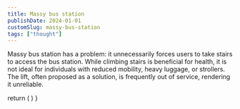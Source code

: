 ```yaml
---
title: Massy bus station
publishDate: 2024-01-01
customSlug: massy-bus-station
tags: ["thought"]
---
```




Massy bus station has a problem: it unnecessarily forces users to take stairs to access the bus station. While climbing stairs is beneficial for health, it is not ideal for individuals with reduced mobility, heavy luggage, or strollers. The lift, often proposed as a solution, is frequently out of service, rendering it unreliable.

  return (
    <style>
      {`
      .center {
        text-align: center;
      }
      .center ul {
        text-align: left;
      }
      .center img {
        border: 1px solid black;
      }
      .carousel-buttons-wrap button {
        padding: 10px;
      }
      `}
    </style>
  )
}

<Style />



<Carousel>
  <div slot="1" class="center">
    <p>2021 bus station</p>
    <Image src={busStation2021} alt="2021 bus station" loading="eager" />
    <ul>
      <li>Bicycle lanes are in purple</li>
      <li>There was ample space for pedestrians.</li>
      <li>Buses followed a counterclockwise rotation. The pedestrian drop-off area was conveniently located near the city, one the right side of the road.</li>
    </ul>
    <hr />
  </div>
  <div slot="2" class="center">
    <p>2022 bus station</p>
    <Image src={busStation2022} alt="2022 bus station" loading="eager" />
    <ul>
      <li>The bus station was closed for roadworks.</li>
      <li>A temporary, smaller bus station was established.</li>
      <li>The bicycle lane was officially unmaintained, forcing cyclists to share the road with vehicles.</li>
    </ul>
    <hr />
  </div>
  <div slot="3" class="center">
    <p>2023 bus station</p>
    <Image src={busStation2023} alt="2023 bus station" loading="eager" />
    <ul>
    <li>The new bus station became operational, with buses now following a clockwise rotation.</li>
    <li>With the clockwise rotation, the pedestrian drop-off area was relocated to a tiny island in the middle of the bus lanes.</li>
    <li>Due to the clockwise rotation, buses now cross each other at the station's entrance (not shown in the image), increasing the risk of accidents.</li>
    <li>A footbridge was constructed, but it was initially unused as pedestrians preferred to walk through the bus station alongside the buses to exit, avoiding unnecessary effort, though this was dangerous due to proximity to moving vehicles.</li>
    </ul>
    <hr />
  </div>
  <div slot="4" class="center">
    <p>2024 bus station</p>
    <Image src={busStation2024} alt="2024 bus station" loading="eager" />
    <ul>
      <li>Usage of the footbridge became mandatory, causing confusion for newcomers unsure of the correct bus stop location. Many avoid using the footbridge, fearing they might climb it unnecessarily and potentially miss their bus.</li>
      <li>The station's usability declined significantly for individuals with reduced mobility.</li>
    </ul>
    <hr />
  </div>
</Carousel>


The biggest problem—and the one that's hardest to understand—is the change in the bus rotation. This change fundamentally altered the entire design and functionality of the bus station, yet it brought no clear benefits.

By switching from a counterclockwise to a clockwise rotation, the station's layout became less intuitive and more confusing for both regular users and newcomers. The new design disrupted pedestrian flow, reduced accessibility, and introduced unnecessary obstacles like the mandatory use of the footbridge. These changes not only fail to improve the user experience but actively make the station less practical for everyone, especially those with mobility challenges.



<div class="center">
  <Image src={finalProject} alt="Final project" loading="eager"/>
  <p>Final project simulation</p>
</div>

---

Apparently, the final project will look like this, featuring an extremely long footbridge 😟. I can only hope that pedestrians will be allowed to walk freely and not be forced to use the footbridge. However, if that happens, pedestrians will face the risk of walking near buses, which is far from ideal.

I also hope the final project includes a new bicycle lane, as the current setup leaves cyclists without a safe and dedicated space, forcing them to share the road with buses and other vehicles.

Credits and references:
- https://www.quartier-atlantis.fr/nos-projets/une-desserte-exceptionnelle/
- Video about the station https://www.youtube.com/watch?v=mZVpbDRxupg